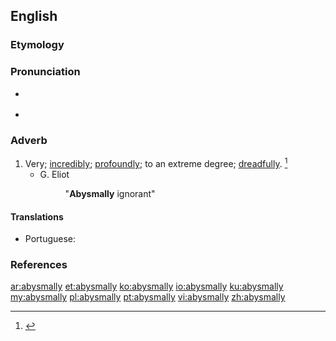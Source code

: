 ==English==

===Etymology===
{{suffix|abysmal|ly|lang=en}}

===Pronunciation===
* {{a|RP}} {{IPA|/əˈbɪz.ml̩.i/|lang=en}}
* {{a|US}} {{IPA|/əˈbɪz.ml̩.i/|lang=en}}

===Adverb===
{{en-adv}}

# Very; [[incredibly]]; [[profoundly]]; to an extreme degree; [[dreadfully]]. {{defdate|First attested in the late 19<sup>th</sup> century.}}<ref name=SOED>{{R:SOED5|page=11}}</ref>
#* G. Eliot
#*: "'''Abysmally''' ignorant"

====Translations====
{{trans-top|to an extreme degree}}
* Portuguese: {{t|pt|abissalmente}}
{{trans-mid}}
{{trans-bottom}}

===References===
<references/>

[[ar:abysmally]]
[[et:abysmally]]
[[ko:abysmally]]
[[io:abysmally]]
[[ku:abysmally]]
[[my:abysmally]]
[[pl:abysmally]]
[[pt:abysmally]]
[[vi:abysmally]]
[[zh:abysmally]]